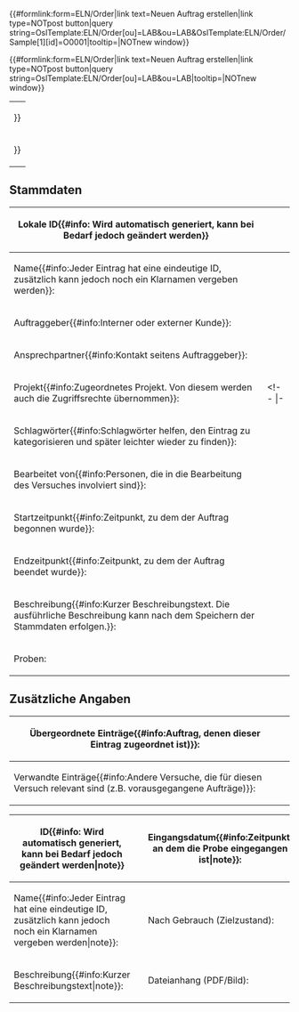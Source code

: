 <noinclude>
{{OslTemplate:Helper/Docu/FormTemplate}}

<div class=dynamic-page-form-link>{{#formlink:form=ELN/Order|link text=Neuen Auftrag erstellen|link type=NOTpost button|query string=OslTemplate:ELN/Order[ou]=LAB&ou=LAB&OslTemplate:ELN/Order/Sample[1][id]=O0001|tooltip=|NOTnew window}}</div>

<div class=dynamic-page-form-link>{{#formlink:form=ELN/Order|link text=Neuen Auftrag erstellen|link type=NOTpost button|query string=OslTemplate:ELN/Order[ou]=LAB&ou=LAB|tooltip=|NOTnew window}}</div>

</noinclude><includeonly>
{{{info|page name={{OslTemplate:ID/UUID |namespace=LabNote}} }}}
<div id="wikiPreview" style="display: none; padding-bottom: 25px; margin-bottom: 25px; border-bottom: 1px solid #AAAAAA;"></div>
{{{for template|OslTemplate:ELN/Order}}}
{| class="formtable"
| {{{field|collection|input type=checkbox|label=Sammelmappe{{#info:Stellt eine Sammlung von Aufträgen dar}}}}}
|-
| {{{field|display_id|input type=checkbox|label=ID im Namen anzeigen{{#info:ID hinter dem Namen einblenden. Falls kein Name vorhanden ist wird immer die ID angezeigt.}}}}}
|}
== Stammdaten ==
{| class="formtable"
|-
! Lokale ID{{#info: Wird automatisch generiert, kann bei Bedarf jedoch geändert werden}}
| <div class="uniquePatternedField" data-pattern="${ou}${year}-${unique_number}">{{{field|id|mandatory|property=HasId|size=25|unique}}}</div> 
|-
! Name{{#info:Jeder Eintrag hat eine eindeutige ID, zusätzlich kann jedoch noch ein Klarnamen vergeben werden}}: 
| {{{field|label}}}
|-
! Auftraggeber{{#info:Interner oder externer Kunde}}: 
| {{{field|orderer|input type=combobox|values from category=LIMS/Ou}}}
|-
! Ansprechpartner{{#info:Kontakt seitens Auftraggeber}}: 
| {{{field|contact|input type=tokens|list|values from category=LIMS/Person/User|mapping property=Display title of|delimiter=;}}}
|-
! Projekt{{#info:Zugeordnetes Projekt. Von diesem werden auch die Zugriffsrechte übernommen}}: 
| {{{field|project|input type=combobox|values from category=LIMS/Project/Part}}}
<!-- |-
! Kosten in €{{#info:Geschätzte Kosten zur Durchführung}}: 
| {{{field|costs}}} -->
|-
! Schlagwörter{{#info:Schlagwörter helfen, den Eintrag zu kategorisieren und später leichter wieder zu finden}}: 
| {{{field|keywords|input type=tokens|values from property=HasKeyword|list|delimiter=;}}}
| {{{field|type_symbol|hidden}}}
|-
! Bearbeitet von{{#info:Personen, die in die Bearbeitung des Versuches involviert sind}}: 
| {{{field|agents|input type=tokens|list|values from category=LIMS/Person/User|mapping property=Display title of|default=current user|delimiter=;}}}
| {{{field|creator|hidden|default=current user}}}
| {{{field|creator_abbreviation|hidden}}}
|-
! Startzeitpunkt{{#info:Zeitpunkt, zu dem der Auftrag begonnen wurde}}: 
| {{{field|start_date|input type=datetimeflatpicker|format=d.m.Y H:i|mandatory|default=now}}}
| {{{field|creation_date|hidden|input type=datetimepicker|value=now}}}
| {{{field|short_timestamp|hidden|input type=datetimepicker}}}
|-
! Endzeitpunkt{{#info:Zeitpunkt, zu dem der Auftrag beendet wurde}}: 
| {{{field|end_date|input type=datetimeflatpicker|format=d.m.Y H:i}}}
|-
! Beschreibung{{#info:Kurzer Beschreibungstext. Die ausführliche Beschreibung kann nach dem Speichern der Stammdaten erfolgen.}}: 
| {{{field|description|input type=textarea|editor=NOTvisualeditor|class=toolbarOnTop}}}
|-
! Proben: 
| <div class="PageFormsExtensions_copy-fields">{{{field|samples|holds template}}}</div> 
|}
== Zusätzliche Angaben ==
<div class="mw-collapsible <!-- mw-collapsed -->">
{| class="formtable"
! Übergeordnete Einträge{{#info:Auftrag, denen dieser Eintrag zugeordnet ist)}}: 
| {{{field|subordinated_to|input type=tokens|values from category=ELN/Entry/Collection|list|delimiter=;}}}
|-
! Verwandte Einträge{{#info:Andere Versuche, die für diesen Versuch relevant sind (z.B. vorausgegangene Aufträge)}}: 
| {{{field|related_entries|input type=tokens|values from category=LabNote|list|delimiter=;}}}
|}
</div>
{{{end template}}}

{{{for template|OslTemplate:ELN/Order/Sample|multiple|add button text=Probe hinzufügen|embed in field=OslTemplate:ELN/Order[samples]}}}
{| class="formtable"
|-
! ID{{#info: Wird automatisch generiert, kann bei Bedarf jedoch geändert werden|note}}
| <div class="incrementField" data-pattern="O${unique_number}" data-number-pattern="0000" data-increment="1" data-start-value="O0001">{{{field|id|mandatory|property=HasId|size=25}}}</div> 
! Eingangsdatum{{#info:Zeitpunkt, an dem die Probe eingegangen ist|note}}: 
| {{{field|receipt_date|input type=datetimeflatpicker|format=d.m.Y H:i|default=now}}}
|-
! Name{{#info:Jeder Eintrag hat eine eindeutige ID, zusätzlich kann jedoch noch ein Klarnamen vergeben werden|note}}: 
| {{{field|name|size=25}}}
! Nach Gebrauch (Zielzustand): 
| {{{field|target_status|input type=dropdown|size=100|values from category=OSLbd354f0cbc7c41d38ee301be9bb3ce8d}}}
|-
! Beschreibung{{#info:Kurzer Beschreibungstext|note}}: 
| {{{field|description|input type=textarea|editor=NOTvisualeditor|class=toolbarOnTop}}}
! Dateianhang (PDF/Bild): 
| {{{field|file_attachment|uploadable|image preview}}} 
|}
{{{end template}}}


{{{standard input|free text|hidden|preload=OslTemplate:ELN/Order/Body}}}

{{{for template|OslTemplate:ELN/Order/Footer}}}

{{{standard input|save|label=Speichern}}} {{{standard input|cancel|label=Abbrechen}}}
</includeonly>